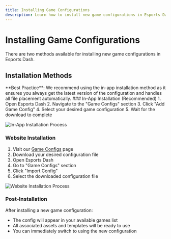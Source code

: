 ```yaml
---
title: Installing Game Configurations
description: Learn how to install new game configurations in Esports Dash
---
```


# Installing Game Configurations

There are two methods available for installing new game configurations in Esports Dash.

## Installation Methods

<Callout type="info">
  **Best Practice**: We recommend using the in-app installation method as it ensures you always get the latest version of the configuration and handles all file placement automatically.
</Callout>

<Steps>
### In-App Installation (Recommended)
1. Open Esports Dash
2. Navigate to the "Game Configs" section
3. Click "Add Game Config"
4. Select your desired game configuration
5. Wait for the download to complete

![In-App Installation Process](https://esportsdash.com/images/faq/install-game-config-app.gif)

### Website Installation
1. Visit our [Game Configs](https://esportsdash.com/game-configs) page
2. Download your desired configuration file
3. Open Esports Dash
4. Go to "Game Configs" section
5. Click "Import Config"
6. Select the downloaded configuration file

![Website Installation Process](https://esportsdash.com/images/faq/install-game-config-website.gif)

### Post-Installation
After installing a new game configuration:
- The config will appear in your available games list
- All associated assets and templates will be ready to use
- You can immediately switch to using the new configuration
</Steps>

